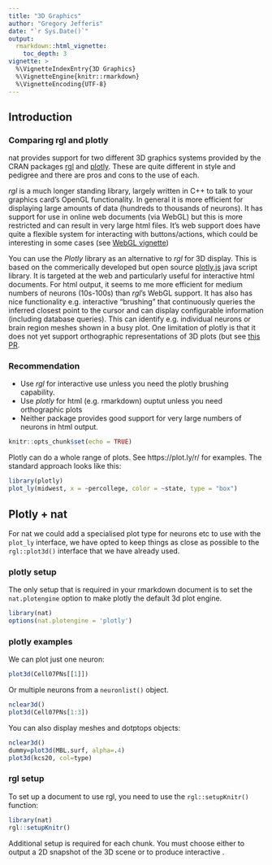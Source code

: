 ```yaml
---
title: "3D Graphics"
author: "Gregory Jefferis"
date: "`r Sys.Date()`"
output: 
  rmarkdown::html_vignette:
    toc_depth: 3
vignette: >
  %\VignetteIndexEntry{3D Graphics}
  %\VignetteEngine{knitr::rmarkdown}
  %\VignetteEncoding{UTF-8}
---
```


## Introduction
### Comparing rgl and plotly
nat provides support for two different 3D graphics systems provided by the CRAN
packages [rgl](https://cran.r-project.org/package=rgl) and
[plotly](https://cran.r-project.org/package=plotly). These are quite different 
in style and pedigree and there are pros and cons to the use of each.

*rgl* is a much longer standing library, largely written in C++ to talk to your
graphics card's OpenGL functionality. In general it is more efficient for 
displaying large amounts of data (hundreds to thousands of neurons). It has
support for use in online web documents (via WebGL) but this is more restricted
and can result in very large html files. It's web support does have quite a 
flexible system for interacting with buttons/actions, which could be interesting
in some cases (see [WebGL vignette](https://cran.r-project.org/package=rgl/vignettes/WebGL.html))

You can use the *Plotly* library as an alternative to *rgl* for 3D display. This 
is based on the commerically developed but open source 
[plotly.js](https://plot.ly/javascript/) java script library.
It is targeted at the web and particularly useful for interactive html documents.
For html output, it seems to me more efficient for medium numbers of neurons
(10s-100s) than *rgl*'s WebGL support. 
It has also has nice functionality e.g. interactive
"brushing" that continuously queries the inferred closest point to the cursor
and can display configurable information (including database queries). This can
identify e.g. individual neurons or brain region meshes shown in a busy plot.
One limitation of plotly is that it does not yet support orthographic
representations of 3D plots (but see [this PR](https://github.com/plotly/plotly.js/pull/3550).

### Recommendation

* Use *rgl* for interactive use unless you need the plotly brushing capability.
* Use *plotly* for html (e.g. rmarkdown) ouptut unless you need orthographic 
  plots
* Neither package provides good support for very large numbers of neurons in
  html output.

```r
knitr::opts_chunk$set(echo = TRUE)
```

Plotly can do a whole range of plots. See https://plot.ly/r/ for examples. The
standard approach looks like this:

```r
library(plotly)
plot_ly(midwest, x = ~percollege, color = ~state, type = "box")
```

## Plotly + nat

For nat we could add a specialised plot type for neurons etc to use with the
`plot_ly` interface, we have opted to keep things as close as possible to the 
`rgl::plot3d()` interface that we have already used.

### plotly setup

The only setup that is required in your rmarkdown document is to set the 
`nat.plotengine` option to make plotly the default 3d plot engine.
```r
library(nat)
options(nat.plotengine = 'plotly')
```

### plotly examples
We can plot just one neuron:

```r
plot3d(Cell07PNs[[1]])
```

Or multiple neurons from a `neuronlist()` object.

```r
nclear3d()
plot3d(Cell07PNs[1:3])
```

You can also display meshes and dotptops objects:

```r
nclear3d()
dummy=plot3d(MBL.surf, alpha=.4)
plot3d(kcs20, col=type)
```

### rgl setup

To set up a document to use rgl, you need to use the `rgl::setupKnitr()` 
function:

```r
library(nat)
rgl::setupKnitr()
```

Additional setup is required for each chunk. You must choose either to output a
2D snapshot of the 3D scene or to produce interactive .

